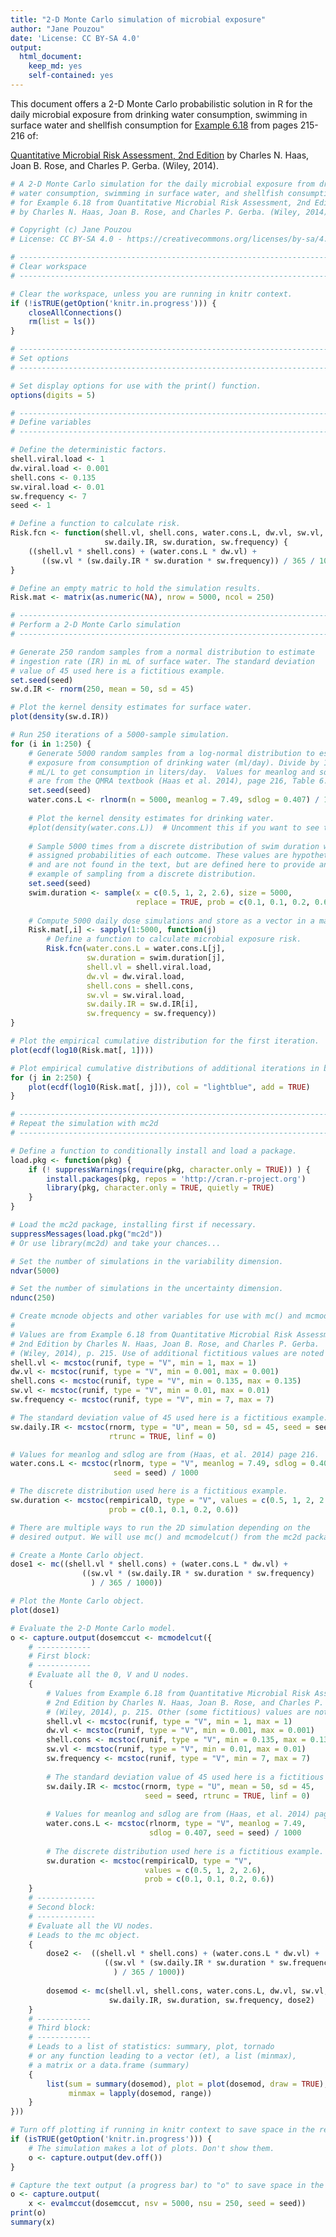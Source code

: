 ```yaml
---
title: "2-D Monte Carlo simulation of microbial exposure"
author: "Jane Pouzou"
date: 'License: CC BY-SA 4.0'
output:
  html_document:
    keep_md: yes
    self-contained: yes
---
```


This document offers a 2-D Monte Carlo probabilistic solution in R for the 
daily microbial exposure from drinking water consumption, swimming in surface 
water and shellfish consumption for [Example 6.18](images/ex0618.png) from 
pages 215-216 of:

[Quantitative Microbial Risk Assessment, 2nd Edition](http://www.wiley.com/WileyCDA/WileyTitle/productCd-1118145291,subjectCd-CH20.html) 
by Charles N. Haas, Joan B. Rose, and Charles P. Gerba. (Wiley, 2014).

```r
# A 2-D Monte Carlo simulation for the daily microbial exposure from drinking
# water consumption, swimming in surface water, and shellfish consumption
# for Example 6.18 from Quantitative Microbial Risk Assessment, 2nd Edition
# by Charles N. Haas, Joan B. Rose, and Charles P. Gerba. (Wiley, 2014).

# Copyright (c) Jane Pouzou
# License: CC BY-SA 4.0 - https://creativecommons.org/licenses/by-sa/4.0/

# ---------------------------------------------------------------------
# Clear workspace
# ---------------------------------------------------------------------

# Clear the workspace, unless you are running in knitr context.
if (!isTRUE(getOption('knitr.in.progress'))) {
    closeAllConnections()
    rm(list = ls())
}

# ---------------------------------------------------------------------
# Set options
# ---------------------------------------------------------------------

# Set display options for use with the print() function.
options(digits = 5)

# ---------------------------------------------------------------------
# Define variables
# ---------------------------------------------------------------------

# Define the deterministic factors.
shell.viral.load <- 1
dw.viral.load <- 0.001
shell.cons <- 0.135
sw.viral.load <- 0.01
sw.frequency <- 7
seed <- 1

# Define a function to calculate risk.
Risk.fcn <- function(shell.vl, shell.cons, water.cons.L, dw.vl, sw.vl,
                     sw.daily.IR, sw.duration, sw.frequency) {
    ((shell.vl * shell.cons) + (water.cons.L * dw.vl) +
       ((sw.vl * (sw.daily.IR * sw.duration * sw.frequency)) / 365 / 1000))
}

# Define an empty matric to hold the simulation results.
Risk.mat <- matrix(as.numeric(NA), nrow = 5000, ncol = 250)

# ---------------------------------------------------------------------
# Perform a 2-D Monte Carlo simulation
# ---------------------------------------------------------------------

# Generate 250 random samples from a normal distribution to estimate 
# ingestion rate (IR) in mL of surface water. The standard deviation 
# value of 45 used here is a fictitious example.
set.seed(seed)
sw.d.IR <- rnorm(250, mean = 50, sd = 45)

# Plot the kernel density estimates for surface water.
plot(density(sw.d.IR))

# Run 250 iterations of a 5000-sample simulation.
for (i in 1:250) {
    # Generate 5000 random samples from a log-normal distribution to estimate 
    # exposure from consumption of drinking water (ml/day). Divide by 1000 
    # mL/L to get consumption in liters/day.  Values for meanlog and sdlog 
    # are from the QMRA textbook (Haas et al. 2014), page 216, Table 6.30.
    set.seed(seed)
    water.cons.L <- rlnorm(n = 5000, meanlog = 7.49, sdlog = 0.407) / 1000
    
    # Plot the kernel density estimates for drinking water.
    #plot(density(water.cons.L))  # Uncomment this if you want to see these.
    
    # Sample 5000 times from a discrete distribution of swim duration with 
    # assigned probabilities of each outcome. These values are hypothetical 
    # and are not found in the text, but are defined here to provide an 
    # example of sampling from a discrete distribution.
    set.seed(seed)
    swim.duration <- sample(x = c(0.5, 1, 2, 2.6), size = 5000, 
                            replace = TRUE, prob = c(0.1, 0.1, 0.2, 0.6))
    
    # Compute 5000 daily dose simulations and store as a vector in a matrix.
    Risk.mat[,i] <- sapply(1:5000, function(j) 
        # Define a function to calculate microbial exposure risk.
        Risk.fcn(water.cons.L = water.cons.L[j],
                 sw.duration = swim.duration[j],
                 shell.vl = shell.viral.load,
                 dw.vl = dw.viral.load,
                 shell.cons = shell.cons,
                 sw.vl = sw.viral.load,
                 sw.daily.IR = sw.d.IR[i],
                 sw.frequency = sw.frequency))
}

# Plot the empirical cumulative distribution for the first iteration.
plot(ecdf(log10(Risk.mat[, 1])))

# Plot empirical cumulative distributions of additional iterations in blue.
for (j in 2:250) {
    plot(ecdf(log10(Risk.mat[, j])), col = "lightblue", add = TRUE)
}

# ---------------------------------------------------------------------
# Repeat the simulation with mc2d
# ---------------------------------------------------------------------

# Define a function to conditionally install and load a package.
load.pkg <- function(pkg) {
    if (! suppressWarnings(require(pkg, character.only = TRUE)) ) {
        install.packages(pkg, repos = 'http://cran.r-project.org')
        library(pkg, character.only = TRUE, quietly = TRUE)
    }
}

# Load the mc2d package, installing first if necessary.
suppressMessages(load.pkg("mc2d"))
# Or use library(mc2d) and take your chances...

# Set the number of simulations in the variability dimension.
ndvar(5000)

# Set the number of simulations in the uncertainty dimension. 
ndunc(250)

# Create mcnode objects and other variables for use with mc() and mcmodelcut().
#
# Values are from Example 6.18 from Quantitative Microbial Risk Assessment, 
# 2nd Edition by Charles N. Haas, Joan B. Rose, and Charles P. Gerba. 
# (Wiley, 2014), p. 215. Use of additional fictitious values are noted below. 
shell.vl <- mcstoc(runif, type = "V", min = 1, max = 1)
dw.vl <- mcstoc(runif, type = "V", min = 0.001, max = 0.001)
shell.cons <- mcstoc(runif, type = "V", min = 0.135, max = 0.135)
sw.vl <- mcstoc(runif, type = "V", min = 0.01, max = 0.01)
sw.frequency <- mcstoc(runif, type = "V", min = 7, max = 7)

# The standard deviation value of 45 used here is a fictitious example.
sw.daily.IR <- mcstoc(rnorm, type = "U", mean = 50, sd = 45, seed = seed, 
                      rtrunc = TRUE, linf = 0)

# Values for meanlog and sdlog are from (Haas, et al. 2014) page 216.
water.cons.L <- mcstoc(rlnorm, type = "V", meanlog = 7.49, sdlog = 0.407, 
                       seed = seed) / 1000

# The discrete distribution used here is a fictitious example.
sw.duration <- mcstoc(rempiricalD, type = "V", values = c(0.5, 1, 2, 2.6), 
                      prob = c(0.1, 0.1, 0.2, 0.6))

# There are multiple ways to run the 2D simulation depending on the 
# desired output. We will use mc() and mcmodelcut() from the mc2d package.

# Create a Monte Carlo object.
dose1 <- mc((shell.vl * shell.cons) + (water.cons.L * dw.vl) + 
                ((sw.vl * (sw.daily.IR * sw.duration * sw.frequency)
                  ) / 365 / 1000))

# Plot the Monte Carlo object.
plot(dose1)

# Evaluate the 2-D Monte Carlo model.
o <- capture.output(dosemccut <- mcmodelcut({
    # ------------
    # First block:
    # ------------
    # Evaluate all the 0, V and U nodes.
    {
        # Values from Example 6.18 from Quantitative Microbial Risk Assessment, 
        # 2nd Edition by Charles N. Haas, Joan B. Rose, and Charles P. Gerba. 
        # (Wiley, 2014), p. 215. Other (some fictitious) values are noted below.
        shell.vl <- mcstoc(runif, type = "V", min = 1, max = 1)
        dw.vl <- mcstoc(runif, type = "V", min = 0.001, max = 0.001)
        shell.cons <- mcstoc(runif, type = "V", min = 0.135, max = 0.135)
        sw.vl <- mcstoc(runif, type = "V", min = 0.01, max = 0.01)
        sw.frequency <- mcstoc(runif, type = "V", min = 7, max = 7)
        
        # The standard deviation value of 45 used here is a fictitious example.
        sw.daily.IR <- mcstoc(rnorm, type = "U", mean = 50, sd = 45, 
                              seed = seed, rtrunc = TRUE, linf = 0)
        
        # Values for meanlog and sdlog are from (Haas, et al. 2014) page 216.
        water.cons.L <- mcstoc(rlnorm, type = "V", meanlog = 7.49, 
                               sdlog = 0.407, seed = seed) / 1000
        
        # The discrete distribution used here is a fictitious example.
        sw.duration <- mcstoc(rempiricalD, type = "V", 
                              values = c(0.5, 1, 2, 2.6), 
                              prob = c(0.1, 0.1, 0.2, 0.6))
    }
    # -------------
    # Second block:
    # -------------
    # Evaluate all the VU nodes.
    # Leads to the mc object.
    {
        dose2 <-  ((shell.vl * shell.cons) + (water.cons.L * dw.vl) +
                     ((sw.vl * (sw.daily.IR * sw.duration * sw.frequency)
                       ) / 365 / 1000))
        
        dosemod <- mc(shell.vl, shell.cons, water.cons.L, dw.vl, sw.vl,
                      sw.daily.IR, sw.duration, sw.frequency, dose2)
    }
    # ------------
    # Third block:
    # ------------
    # Leads to a list of statistics: summary, plot, tornado
    # or any function leading to a vector (et), a list (minmax),
    # a matrix or a data.frame (summary)
    {
        list(sum = summary(dosemod), plot = plot(dosemod, draw = TRUE),
             minmax = lapply(dosemod, range))
    }
}))

# Turn off plotting if running in knitr context to save space in the report.
if (isTRUE(getOption('knitr.in.progress'))) {
    # The simulation makes a lot of plots. Don't show them.
    o <- capture.output(dev.off())
}

# Capture the text output (a progress bar) to "o" to save space in the report.
o <- capture.output(
    x <- evalmccut(dosemccut, nsv = 5000, nsu = 250, seed = seed))
print(o)
summary(x)
```